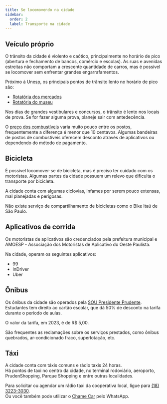 ```yaml
---
title: Se locomovendo na cidade
sidebar:
  order: 2
  label: Transporte na cidade
---
```


## Veículo próprio

O trânsito da cidade é violento e caótico, principalmente no horário de pico (abertura e fechamento de bancos, comércio e escolas).
As ruas e avenidas estreitas não comportam a crescente quantidade de carros, mas é possível se locomover sem enfrentar grandes engarrafamentos.

Próximo à Unesp, os principais pontos de trânsito lento no horário de pico são:

- [Rotatória dos mercados](https://google.com/maps/@-22.1145206,-51.4125003,18.79z)
- [Rotatória do museu](https://google.com/maps/@-22.116341,-51.4113028,18.79z)

Nos dias de grandes vestibulares e concursos, o trânsito é lento nos locais de prova. Se for fazer alguma prova, planeje sair com antedecência.

O [preço dos combustíveis](https://precodoscombustiveis.com.br/pt-br/city/brasil/sao-paulo/presidente-prudente/3732) varia muito pouco entre os postos, frequentemente a diferença é menor que 10 centavos.
Algumas bandeiras de postos de combustíveis oferecem desconto através de aplicativos ou dependendo do método de pagamento.

## Bicicleta

É possível locomover-se de bicicleta, mas é preciso ter cuidado com os motoristas. Algumas partes da cidade possuem um relevo que dificulta o transporte por bicicleta.

A cidade conta com algumas ciclovias, infames por serem pouco extensas, mal planejadas e perigosas.

Não existe serviço de compartilhamento de bicicletas como o Bike Itaú de São Paulo.

## Aplicativos de corrida

Os motoristas de aplicativos são credenciados pela prefeitura municipal e AMOESP - Associação dos Motoristas de Aplicativo do Oeste Paulista.

Na cidade, operam os seguintes aplicativos:

- 99
- InDriver
- Uber

## Ônibus

Os ônibus da cidade são operados pela [SOU Presidente Prudente](https://soupresidenteprudente.com.br/).  
Estudantes tem direito ao cartão escolar, que dá 50% de desconto na tarifa durante o período de aulas.

O valor da tarifa, em 2023, é de R$ 5,00.

São frequentes as reclamações sobre os serviços prestados, como ônibus quebrados, ar-condicionado fraco, superlotação, etc.

## Táxi

A cidade conta com táxis comuns e rádio taxis 24 horas.  
Há pontos de taxi no centro da cidade, no terminal rodoviário, aeroporto, PrudenShopping, Parque Shopping e entre outras localidades.

Para solicitar ou agendar um rádio taxi da cooperativa local, ligue para [(18) 3223-3030](tel:+551832233030).  
Ou você também pode utilizar o [Chame Car](https://wa.me/5518997534910) pelo WhatsApp.
